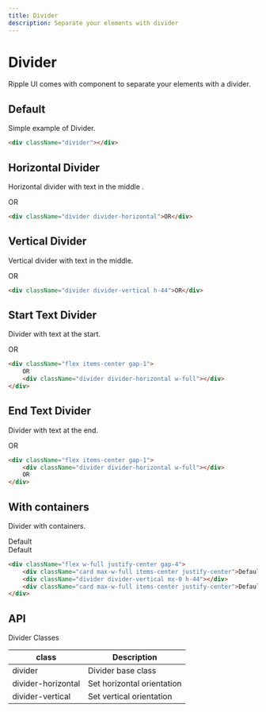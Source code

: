 ```yaml
---
title: Divider
description: Separate your elements with divider
---
```


# Divider

Ripple UI comes with component to separate your elements with a divider.

## Default

Simple example of Divider.

<div className="divider"></div>

```html
<div className="divider"></div>
```

## Horizontal Divider

Horizontal divider with text in the middle .

<div className="divider divider-horizontal">OR</div>

```html
<div className="divider divider-horizontal">OR</div>
```


## Vertical Divider

Vertical divider with text in the middle.

<div className="flex justify-center">
    <div className="divider divider-vertical h-44">OR</div>
</div>

```html
<div className="divider divider-vertical h-44">OR</div>
```

## Start Text Divider

Divider with text at the start.

<div className="flex items-center gap-1">OR<div className="divider divider-horizontal w-full"></div></div>

```html
<div className="flex items-center gap-1">
    OR
    <div className="divider divider-horizontal w-full"></div>
</div>
```

## End Text Divider

Divider with text at the end.

<div className="flex items-center gap-1"><div className="divider divider-horizontal w-full"></div>OR</div>

```html
<div className="flex items-center gap-1">
    <div className="divider divider-horizontal w-full"></div>
    OR
</div>
```

## With containers

Divider with containers.

<div className="flex w-full justify-center gap-4">
    <div className="card max-w-full items-center justify-center">Default</div>
    <div className="divider divider-vertical mx-0 h-44"></div>
    <div className="card max-w-full items-center justify-center">Default</div>
</div>

```html
<div className="flex w-full justify-center gap-4">
    <div className="card max-w-full items-center justify-center">Default</div>
    <div className="divider divider-vertical mx-0 h-44"></div>
    <div className="card max-w-full items-center justify-center">Default</div>
</div>
```

## API
<Attributes >
<Attributes.Title>Divider Classes</Attributes.Title>

| class                 | Description                                        |
| --------------------- | -------------------------------------------------- |
| divider               | Divider base class                                |
| divider-horizontal    | Set horizontal orientation                         |
| divider-vertical      | Set vertical orientation                           |

</Attributes>

<LinkRedirect
  contentLeft="Dots"
  hrefLeft="/docs/components/dots"
  contentRight="Dropdown"
  hrefRight="/docs/components/dropdown"
/>


